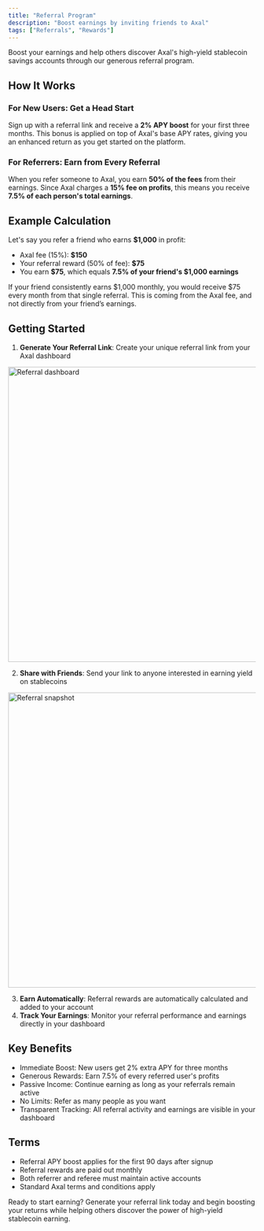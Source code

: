 ```yaml
---
title: "Referral Program"
description: "Boost earnings by inviting friends to Axal"
tags: ["Referrals", "Rewards"]
---
```


Boost your earnings and help others discover Axal's high-yield stablecoin savings accounts through our generous referral program.

## How It Works

### For New Users: Get a Head Start

Sign up with a referral link and receive a **2% APY boost** for your first three months. This bonus is applied on top of Axal's base APY rates, giving you an enhanced return as you get started on the platform.

### For Referrers: Earn from Every Referral

When you refer someone to Axal, you earn **50% of the fees** from their earnings. Since Axal charges a **15% fee on profits**, this means you receive **7.5% of each person's total earnings**.

## Example Calculation

Let's say you refer a friend who earns **$1,000** in profit:

- Axal fee (15%): **$150**
- Your referral reward (50% of fee): **$75**
- You earn **$75**, which equals **7.5% of your friend's $1,000 earnings**

If your friend consistently earns $1,000 monthly, you would receive $75 every month from that single referral. This is coming from the Axal fee, and not directly from your friend’s earnings.

## Getting Started

1. **Generate Your Referral Link**: Create your unique referral link from your Axal dashboard

<img src="/Referral%20Program/Screen%20Shot%202025-09-10%20at%204.43.56%20PM.png" alt="Referral dashboard" width="600" />

2. **Share with Friends**: Send your link to anyone interested in earning yield on stablecoins

<img src="/Referral%20Program/Screen%20Shot%202025-09-10%20at%204.44.02%20PM.png" alt="Referral snapshot" width="600" />

3. **Earn Automatically**: Referral rewards are automatically calculated and added to your account
4. **Track Your Earnings**: Monitor your referral performance and earnings directly in your dashboard

## Key Benefits

- Immediate Boost: New users get 2% extra APY for three months
- Generous Rewards: Earn 7.5% of every referred user's profits
- Passive Income: Continue earning as long as your referrals remain active
- No Limits: Refer as many people as you want
- Transparent Tracking: All referral activity and earnings are visible in your dashboard

## Terms

- Referral APY boost applies for the first 90 days after signup
- Referral rewards are paid out monthly
- Both referrer and referee must maintain active accounts
- Standard Axal terms and conditions apply

Ready to start earning? Generate your referral link today and begin boosting your returns while helping others discover the power of high-yield stablecoin earning.

